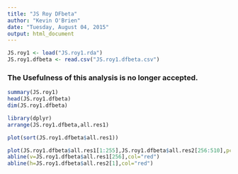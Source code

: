 ```yaml
---
title: "JS Roy DFbeta"
author: "Kevin O'Brien"
date: "Tuesday, August 04, 2015"
output: html_document
---
```

```r
JS.roy1 <- load("JS.roy1.rda")
JS.roy1.dfbeta <- read.csv("JS.roy1.dfbeta.csv")
```

### The Usefulness of this analysis is no longer accepted.
```r
summary(JS.roy1)
head(JS.roy1.dfbeta)
dim(JS.roy1.dfbeta)
```


```r
library(dplyr)
arrange(JS.roy1.dfbeta,all.res1)

plot(sort(JS.roy1.dfbeta$all.res1))

```

```r

plot(JS.roy1.dfbeta$all.res1[1:255],JS.roy1.dfbeta$all.res2[256:510],pch=16,col="blue")
abline(v=JS.roy1.dfbeta$all.res1[256],col="red")
abline(h=JS.roy1.dfbeta$all.res2[1],col="red")

```
